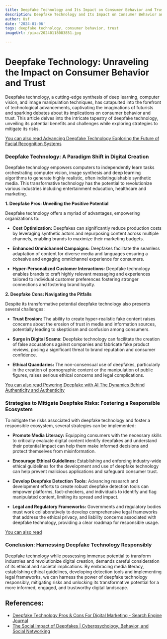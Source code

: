 ```yaml
---
title: Deepfake Technology and Its Impact on Consumer Behavior and Trust
description: Deepfake Technology and Its Impact on Consumer Behavior and Trust
author: Usf
date: '2024-01-06'
tags: deepfake technology, consumer behavior, trust
imageUrl: /pixa/20240118083851.jpg

---
```

# Deepfake Technology: Unraveling the Impact on Consumer Behavior and Trust

Deepfake technology, a cutting-edge synthesis of deep learning,  computer vision, and image manipulation techniques, has catapulted into the forefront of technological advancements, captivating the imaginations of futurists and sparking debates about its implications on  consumer behavior and trust. This article delves into the intricate tapestry of deepfake technology, unveiling its potential benefits  and challenges while exploring strategies  to mitigate its risks.

[You can also  read Advancing Deepfake Technology Exploring the Future of Facial Recognition Systems](Advancing%20Deepfake%20Technology%20Exploring%20the%20Future%20of%20Facial%20Recognition%20Systems)


### Deepfake Technology: A Paradigm  Shift  in Digital Creation

Deepfake technology empowers computers to independently learn tasks orchestrating computer vision, image synthesis and deep learning  algorithms to generate highly realistic, often indistinguishable synthetic media. This transformative technology has the  potential to  revolutionize various industries including entertainment education, healthcare and marketing.

**1. Deepfake  Pros: Unveiling the Positive Potential**

Deepfake technology offers  a myriad of advantages,  empowering organizations to:

- **Cost  Optimization:** Deepfakes can significantly reduce production costs by leveraging synthetic actors and repurposing content across multiple  channels,  enabling brands to maximize their  marketing budgets.

- **Enhanced Omnichannel  Campaigns:** Deepfakes facilitate the seamless adaptation of content for diverse media and  languages ensuring a  cohesive and engaging omnichannel experience for consumers.

-  **Hyper-Personalized Customer Interactions:** Deepfake technology enables brands to craft highly relevant messaging and experiences tailored to individual customer preferences fostering stronger connections and fostering brand loyalty.

**2. Deepfake Cons:  Navigating the  Pitfalls**

Despite its transformative potential deepfake technology also presents several challenges:

- **Trust Erosion:** The ability to create hyper-realistic fake content raises concerns  about the erosion of trust in media and information sources,  potentially leading to skepticism and confusion among  consumers.

- **Surge in Digital Scams:** Deepfake technology can facilitate the creation of false accusations against companies and fabricate fake product  reviews,  posing a significant threat to brand reputation and consumer confidence.

-  **Ethical Quandaries:** The non-consensual use of deepfakes, particularly in the creation of pornographic content  or the manipulation of public figures,  raises serious ethical concerns and  legal complications.

[You can also read Powering Deepfake with  AI The Dynamics Behind Authenticity and Authenticity](Powering%20Deepfake%20with%20AI%20The%20Dynamics%20Behind%20Authenticity%20and%20Authenticity)


### Strategies to Mitigate Deepfake Risks: Fostering a Responsible Ecosystem

To  mitigate the risks associated  with deepfake technology and foster a responsible ecosystem, several strategies can be implemented:

- **Promote Media Literacy:** Equipping consumers with the necessary skills to critically evaluate  digital content identify  deepfakes and understand their potential impact can help them make informed  decisions  and protect themselves from misinformation.

- **Encourage Ethical Guidelines:** Establishing and enforcing industry-wide  ethical guidelines for the development and use of deepfake technology can help prevent malicious applications and safeguard consumer  trust.

- **Develop Deepfake Detection Tools:** Advancing research and development efforts to create robust  deepfake detection tools  can empower platforms, fact-checkers, and individuals to identify and flag manipulated content,  limiting its  spread and impact.

- **Legal and Regulatory  Frameworks:** Governments and regulatory bodies must work collaboratively to develop comprehensive  legal frameworks that address the ethical privacy, and liability concerns associated with  deepfake  technology, providing a clear roadmap for responsible usage.

[You can also read ]()


### Conclusion: Harnessing Deepfake Technology  Responsibly

Deepfake technology  while  possessing immense potential to transform industries  and revolutionize digital creation, demands  careful consideration of its ethical and societal implications. By embracing media literacy, establishing ethical guidelines,  developing detection tools and implementing legal frameworks, we can harness the power of deepfake technology responsibly, mitigating risks and unlocking its transformative potential for a more informed, engaged, and trustworthy digital landscape.

## References:
- [Deepfake Technology Pros & Cons For Digital Marketing - Search Engine Journal](https://www.searchenginejournal.com/deepfake-technology-digital-marketing/454395/)
- [The Social Impact of Deepfakes | Cyberpsychology, Behavior, and Social Networking](https://www.liebertpub.com/doi/10.1089/cyber.2021.29208.jth)
